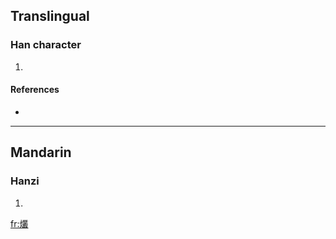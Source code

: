 ==Translingual==

===Han character===
{{Han char|rn=86|rad=火|as=18|sn=22|four=|canj=火廿金水 (FTCE)}}

# {{defn|Han|sort=火18}}

====References====
* {{Han ref|kx=0687.290|dkj=19610|dj=1099.140|hdz=32249.060|uh=721C|ud=29212}}

----

==Mandarin==

===Hanzi===
{{cmn-hanzi|pin=[[cóng]] ([[cong2]])|wg=ts'ung<sup>2</sup>}}

# {{defn|Mandarin|sort=火18}}

[[fr:爜]]